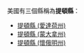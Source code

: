 {{noteTA
|1=zh-cn:蒂顿; zh-tw:提頓; 
}}
美國有三個縣稱為'''提頓縣'''：
* [[提頓縣_(愛達荷州)|提頓縣 (愛達荷州)]]
* [[提頓縣_(蒙大拿州)|提頓縣 (蒙大拿州)]]
* [[提頓縣_(懷俄明州)|提頓縣 (懷俄明州)]]
{{disambig|T提頓縣|Cat=三字县名消歧义}}